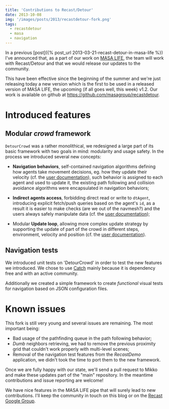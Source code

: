```yaml
---
title: 'Contributions to Recast/Detour'
date: 2013-10-08
img: '/images/posts/2013/recastdetour-fork.png'
tags:
  - recastdetour
  - masa
  - navigation
---
```


In a previous [post]({% post_url 2013-03-21-recast-detour-in-masa-life %}) I've
announced that, as a part of our work on [MASA LIFE](http://www.masalife.net),
the team will work with Recast/Detour and that we would release our updates to
the community.

This have been effective since the beginning of the summer and we're just
releasing today a new version which is the first to be used in a released
version of MASA LIFE, the upcoming (if all goes well, this week) v1.2. Our work
is available on github at <https://github.com/masagroup/recastdetour>.

# Introduced features

## Modular _crowd_ framework

`DetourCrowd` was a rather monolithical, we redesigned a large part of its basic
framework with two goals in mind: modularity and usage safety. In the process we
introduced several new concepts:

- **Navigation behaviors**, self-contained navigation algorithms defining how
  agents take movement decisions, eg. how they update their velocity (cf. the
  [user documentation](http://masagroup.github.io/recastdetour/group__behavior.html)),
  such behavior is assigned to each agent and used to update it, the existing
  path following and collision avoidance algorithms were encapsulated in
  navigation behaviors;

- **Indirect agents access**, forbidding direct read or write to `dtAgent`,
  introducing explicit fetch/push queries based on the agent's `id`, as a result
  it is easier to make checks (are we out of the navmesh?) and the users always
  safely manipulate data (cf. the
  [user documentation](http://masagroup.github.io/recastdetour/group__crowd.html));

- Modular **Update loop**, allowing more complex update strategy by supporting
  the update of part of the crowd in different steps, environment, velocity and
  position (cf. the
  [user documentation](http://masagroup.github.io/recastdetour/group__crowd.html)).

## Navigation tests

We introduced unit tests on 'DetourCrowd' in order to test the new features we
introduced. We chose to use [Catch](https://github.com/philsquared/Catch) mainly
because it is dependency free and with an active community.

Additionally we created a simple framework to create _functional_ visual tests
for navigation based on JSON configuration files.

# Known issues

This fork is still very young and several issues are remaining. The most
important being:

- Bad usage of the pathfinding queue in the path following behavior;
- _Dumb_ neighbors retrieving, we had to remove the previous proximity grid that
  couldn't work properly with multi-level scenes;
- Removal of the navigation test features from the _RecastDemo_ application, we
  didn't took the time to port them to the new framework.

Once we are fully happy with our state, we'll send a pull request to Mikko and
make these updates part of the "main" repository. In the meantime contributions
and issue reporting are welcome!

We have nice features in the MASA LIFE pipe that will surely lead to new
contributions. I'll keep the community in touch on this blog or on the
[Recast Google Group](https://groups.google.com/forum/?fromgroups#!forum/recastnavigation).

